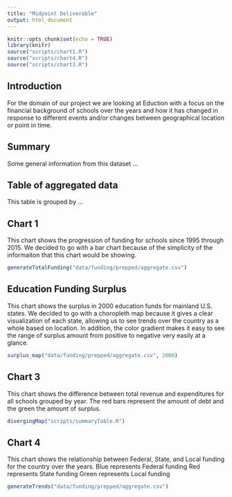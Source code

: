 ```yaml
---
title: "Midpoint Deliverable"
output: html_document
---
```


```r
knitr::opts_chunk$set(echo = TRUE)
library(knitr)
source("scripts/chart1.R")
source("scripts/chart4.R")
source("scripts/chart3.R")
```

## Introduction

For the domain of our project we are looking at Eduction with a focus on the financial background of schools over the years and how it has changed in response to different events and/or changes between geographical location or point in time.

## Summary

Some general information from this dataset ...

## Table of aggregated data

This table is grouped by ...

## Chart 1

This chart shows the progression of funding for schools since 1995 through 2015. We decided to go with a bar chart because of the simplicity of the informaiton that this chart would be showing.

```r
generateTotalFunding("data/funding/prepped/aggregate.csv")
```

## Education Funding Surplus

This chart shows the surplus in 2000 education funds for mainland U.S. states. We decided to go with a choropleth map because it gives a clear visualization of each state, allowing us to see trends over the country as a whole based on location. In addition, the color gradient makes it easy to see the range of surplus amount from positive to negative very easily at a glance.

```r
surplus_map("data/funding/prepped/aggregate.csv", 2000)
```

## Chart 3

This chart shows the difference between total revenue and expenditures for all schools grouped by year.
The red bars represent the amount of debt and the green the amount of surplus.

```r
divergingMap("scripts/summaryTable.R")
```

## Chart 4

This chart shows the relationship between Federal, State, and Local funding for the country over the years.
Blue represents Federal funding
Red represents State funding
Green represents Local funding
```r
generateTrends("data/funding/prepped/aggregate.csv")
```



